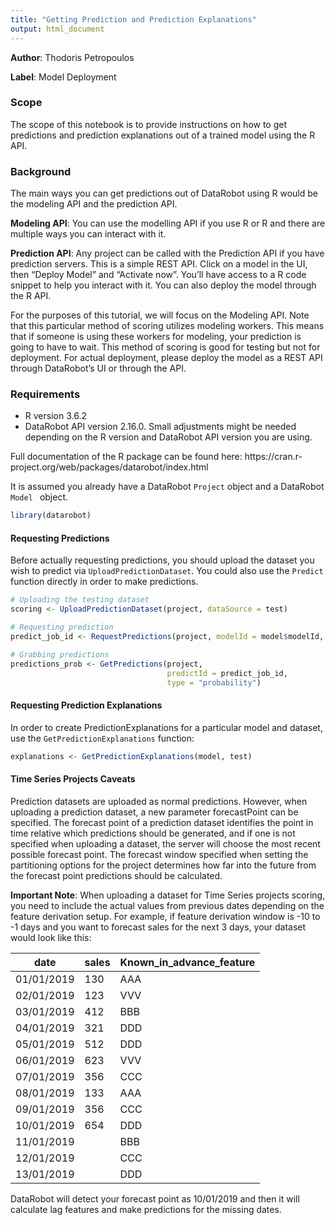```yaml
---
title: "Getting Prediction and Prediction Explanations"
output: html_document
---
```


**Author**: Thodoris Petropoulos

**Label**: Model Deployment

### Scope

The scope of this notebook is to provide instructions on how to get predictions and prediction explanations out of a trained model using the R API.

### Background

The main ways you can get predictions out of DataRobot using R would be the modeling API and the prediction API.

**Modeling API**: You can use the modelling API if you use R or R and there are multiple ways you can interact with it.

**Prediction API**: Any project can be called with the Prediction API if you have prediction servers. This is a simple REST API. Click on a model in the UI, then "Deploy Model" and "Activate now". You'll have access to a R code snippet to help you interact with it. You can also deploy the model through the R API.

For the purposes of this tutorial, we will focus on the Modeling API. Note that this particular method of scoring utilizes modeling workers. This means that if someone is using these workers for modeling, your prediction is going to have to wait. This method of scoring is good for testing but not for deployment. For actual deployment, please deploy the model as a REST API through DataRobot's UI or through the API.

### Requirements

- R version 3.6.2
-  DataRobot API version 2.16.0. 
Small adjustments might be needed depending on the R version and DataRobot API version you are using.

Full documentation of the R package can be found here: https://cran.r-project.org/web/packages/datarobot/index.html

It is assumed you already have a DataRobot <code>Project</code> object and a DataRobot <code>Model </code> object.

```r
library(datarobot)
```

#### Requesting Predictions

Before actually requesting predictions, you should upload the dataset you wish to predict via <code>UploadPredictionDataset</code>. You could also use the <code>Predict </code> function directly in order to make predictions.

```r
# Uploading the testing dataset
scoring <- UploadPredictionDataset(project, dataSource = test)

# Requesting prediction
predict_job_id <- RequestPredictions(project, modelId = model$modelId, datasetId = scoring$id)

# Grabbing predictions
predictions_prob <- GetPredictions(project, 
                                   predictId = predict_job_id, 
                                   type = "probability")
```

#### Requesting Prediction Explanations
In order to create PredictionExplanations for a particular model and dataset, use the <code>GetPredictionExplanations</code> function:

```r
explanations <- GetPredictionExplanations(model, test)
```

#### Time Series Projects Caveats
Prediction datasets are uploaded as normal predictions. However, when uploading a prediction dataset, a new parameter forecastPoint can be specified. The forecast point of a prediction dataset identifies the point in time relative which predictions should be generated, and if one is not specified when uploading a dataset, the server will choose the most recent possible forecast point. The forecast window specified when setting the partitioning options for the project determines how far into the future from the forecast point predictions should be calculated.

**Important Note**:
When uploading a dataset for Time Series projects scoring, you need to include the actual values from previous dates depending on the feature derivation setup. For example, if feature derivation window is -10 to -1 days and you want to forecast sales for the next 3 days, your dataset would look like this:

| date       | sales | Known_in_advance_feature |
|------------|-------|--------------------------|
| 01/01/2019 | 130   | AAA                      |
| 02/01/2019 | 123   | VVV                      |
| 03/01/2019 | 412   | BBB                      |
| 04/01/2019 | 321   | DDD                      |
| 05/01/2019 | 512   | DDD                      |
| 06/01/2019 | 623   | VVV                      |
| 07/01/2019 | 356   | CCC                      |
| 08/01/2019 | 133   | AAA                      |
| 09/01/2019 | 356   | CCC                      |
| 10/01/2019 | 654   | DDD                      |
| 11/01/2019 |       | BBB                      |
| 12/01/2019 |       | CCC                      |
| 13/01/2019 |       | DDD                      |

DataRobot will detect your forecast point as 10/01/2019 and then it will calculate lag features and make predictions for the missing dates.